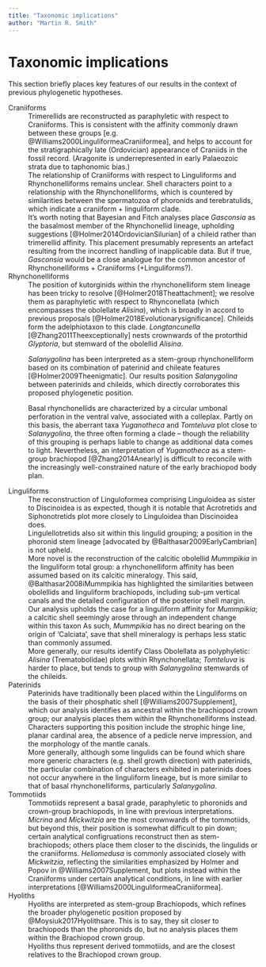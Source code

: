 ```yaml
---
title: "Taxonomic implications"
author: "Martin R. Smith"
---
```


# Taxonomic implications

This section briefly places key features of our results in the context of previous phylogenetic hypotheses.

Craniiforms
: Trimerellids are reconstructed as paraphyletic with respect to Craniiforms.  This is consistent with the affinity commonly drawn between these groups [e.g. @Williams2000LinguliformeaCraniiformea], and helps to account for the stratigraphically late (Ordovician) appearance of Craniids in the fossil record.  (Aragonite is underrepresented in early Palaeozoic strata due to taphonomic bias.)  
: The relationship of Craniiforms with respect to Linguliforms and Rhynchonelliforms remains unclear.  Shell characters point to a relationship with the Rhynchonelliforms, which is countered by similarities between the spermatozoa of phoronids and terebratulids, which indicate a craniiform + linguliform clade.
: It's worth noting that Bayesian and Fitch analyses place _Gasconsia_ as the basalmost member of the Rhynchonellid lineage, upholding suggestions [@Holmer2014OrdovicianSilurian] of a chileid rather than trimerellid affinity.  This placement presumably represents an artefact resulting from the incorrect handling of inapplicable data.  But if true, _Gasconsia_ would be a close analogue for the common ancestor of Rhynchonelliforms + Craniiforms (+Linguliforms?).  

Rhynchonelliforms
: The position of kutorginids within the rhynchonelliform stem lineage has been tricky to resolve [@Holmer2018Theattachment]; we resolve them as paraphyletic with respect to Rhynconellata (which encompasses the obolellate _Alisina_), which is broadly in accord to previous proposals [@Holmer2018Evolutionarysignificance].  Chileids form the adelphiotaxon to this clade.  _Longtancunella_  [@Zhang2011Theexceptionally] nests crownwards of the protorthid _Glyptoria_, but stemward of the obolellid _Alisina_.  

: _Salanygolina_ has been interpreted as a stem-group rhynchonelliform based on its combination of paterinid and chileate features [@Holmer2009Theenigmatic].  Our results position _Salanygolina_ between paterinids and chileids, which directly corroborates this proposed phylogenetic position.  

: Basal rhynchonellids are characterized by a circular umbonal perforation in the ventral valve, associated with a colleplax.  Partly on this basis, the aberrant taxa _Yuganotheca_ and _Tomteluva_ plot close to _Salanygolina_, the three often forming a clade -- though the reliability of this grouping is perhaps liable to change as additional data comes to light.  Nevertheless, an interpretation of _Yuganotheca_ as a stem-group brachiopod [@Zhang2014Anearly] is difficult to reconcile with the increasingly well-constrained nature of the early brachiopod body plan.

Linguliforms
: The reconstruction of Linguloformea comprising Linguloidea as sister to Discinoidea is as expected, though it is notable that Acrotretids and Siphonotretids plot more closely to Linguloidea than Discinoidea does.
: Lingulellotretids also sit within this lingulid grouping; a position in the phoronid stem lineage [advocated by @Balthasar2009EarlyCambrian] is not upheld.
: More novel is the reconstruction of the calcitic obolellid _Mummpikia_ in the linguliform total group: a rhynchonelliform affinity has been assumed based on its calcitic mineralogy. This said, @Balthasar2008iMummpikia has highlighted the similarities between obolellids and linguliform brachiopods, including sub-&mu;m vertical canals and the detailed configuration of the posterior shell margin.
Our analysis upholds the case for a linguliform affinity for _Mummpikia_; a calcitic shell seemingly arose through an independent change within this taxon  As such, _Mummpikia_ has no direct bearing on the origin of 'Calciata', save that shell mineralogy is perhaps less static than commonly assumed.
: More generally, our results identify Class Obolellata as polyphyletic:  _Alisina_ (Trematobolidae) plots within Rhynchonellata;  _Tomteluva_ is harder to place, but tends to group with _Salanygolina_ stemwards of the chileids.

Paterinids
: Paterinids have traditionally been placed within the Linguliforms on the basis of their phosphatic shell [@Williams2007Supplement], which our analysis identifies as ancestral within the brachiopod crown group; our analysis places them within the Rhynchonelliforms instead.  Characters supporting this position include the strophic hinge line, planar cardinal area, the absence of a pedicle nerve impression, and the morphology of the mantle canals.
: More generally, although some lingulids can be found which share more generic characters (e.g. shell growth direction) with paterinids, the particular combination of characters exhibited in paterinids does not occur anywhere in the linguliform lineage, but is more similar to that of basal rhynchonelliforms, particularly _Salanygolina_.

Tommotiids
: Tommotiids represent a basal grade, paraphyletic to phoronids and crown-group brachiopods, in line with previous interpretations.  
: _Micrina_ and _Mickwitzia_ are the most crownwards of the tommotiids, but beyond this, their position is somewhat difficult to pin down; certain analytical configruations reconstruct then as stem-brachiopods; others place them closer to the discinids, the lingulids or the craniiforms.  _Heliomedusa_ is commonly associated closely with _Mickwitzia_, reflecting the similarities emphasized by Holmer and Popov in @Williams2007Supplement, but plots instead within the Craniiforms under certain analytical conditions, in line with earlier interpretations [@Williams2000LinguliformeaCraniiformea].

Hyoliths
: Hyoliths are interpreted as stem-group Brachiopods, which refines the broader phylogenetic position proposed by @Moysiuk2017Hyolithsare.  This is to say, they sit closer to brachiopods than the phoronids do, but no analysis places them within the Brachiopod crown group.
: Hyoliths thus represent derived tommotiids, and are the closest relatives to the Brachiopod crown group.  


